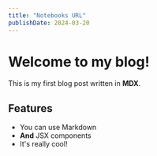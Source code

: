 ```yaml
---
title: "Notebooks URL"
publishDate: 2024-03-20
---
```


# Welcome to my blog!

This is my first blog post written in **MDX**. 

## Features
- You can use Markdown
- **And** JSX components
- It's really cool! 